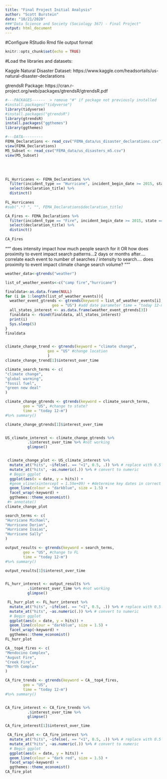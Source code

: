 ```yaml
---
title: "Final Project Initial Analysis"
author: "Scott Burstein"
date: "10/21/2020"
###"Data Science and Society (Sociology 367) - Final Project"
output: html_document
---
```


#Configure RStudio Rmd file output format

```r
knitr::opts_chunk$set(echo = TRUE)
```

#Load the libraries and datasets:

Kaggle Natural Disaster Dataset: https://www.kaggle.com/headsortails/us-natural-disaster-declarations

gtrendsR Package: https://cran.r-project.org/web/packages/gtrendsR/gtrendsR.pdf

```r

#---PACKAGES------  > remove "#" if package not previously installed
#install.packages("tidyverse")
library(tidyverse)
#install.packages("gtrendsR")
library(gtrendsR)
install.packages("ggthemes")
library(ggthemes)

#---DATA---------
FEMA_Declarations <- read_csv("FEMA_data/us_disaster_declarations.csv")
view(FEMA_Declarations)
M5_Subset <- read_csv("FEMA_data/us_disasters_m5.csv")
view(M5_Subset)
```
<br/><br/>

```r
FL_Hurricanes <- FEMA_Declarations %>% 
  filter(incident_type == "Hurricane", incident_begin_date >= 2015, state == "FL") %>% 
  select(declaration_title) %>% 
  distinct()
  
FL_Hurricanes  
#sub(".*? ", "", FEMA_Declarations$declaration_title)
```
```r
CA_Fires <- FEMA_Declarations %>% 
  filter(incident_type == "Fire", incident_begin_date >= 2015, state == "CA") %>% 
  select(declaration_title) %>% 
  distinct()
  
CA_Fires  
```
"""
does intensity impact how much people search for it OR how does proximity to event impact search patterns...2 days or months after....
correlate each event to number of searches / intensity to search....
does proximity to event impact climate change search volume?
"""

```r
weather_data<-gtrends("weather")
```

```r

list_of_weather_events<-c("camp fire","hurricane")

finaldata<-as.data.frame(NULL)
for (i in 1:length(list_of_weather_events)){
  weather_event_gtrends <- gtrends(keyword = list_of_weather_events[i],
                     geo = "US") #add date parameter time = "today 12-m" --> find date from original file of event.Use Lubridate
  all_states_interest <- as.data.frame(weather_event_gtrends[3])
  finaldata <- rbind(finaldata, all_states_interest)
  print(i)
  Sys.sleep(5)
}
finaldata


climate_change_trend <- gtrends(keyword = "climate change",
                   geo = "US" #change location
                   ) 
climate_change_trend[1]$interest_over_time

```

```r

climate_search_terms <- c(
"climate change",		
"global warming",		
"fossil fuel",		
"green new deal"
)

climate_change_gtrends <- gtrends(keyword = climate_search_terms,
        geo = "US", #change to state?
        time = "today 12-m") 
#%>% summary()

climate_change_gtrends[1]$interest_over_time


US_climate_interest <- climate_change_gtrends %>% 
          .$interest_over_time %>% #not working
          glimpse()


 climate_change_plot <- US_climate_interest %>% 
  mutate_at("hits", ~ifelse(. == "<1", 0.5, .)) %>% # replace with 0.5
  mutate_at("hits", ~as.numeric(.)) %>% # convert to numeric
  # Begin ggplot
  ggplot(aes(x = date, y = hits)) +
  #geom_vline(xintercept = 1.59e+09) + #determine key dates in correct format
  geom_line(colour = "darkblue", size = 1.5) +
  facet_wrap(~keyword) +
  ggthemes::theme_economist()
 #+ annotate()
climate_change_plot
```

```r
search_terms <- c(
"Hurricane Michael",		
"Hurricane Dorian",		
"Hurricane Isaias",		
"Hurricane Sally"
)

output_results <- gtrends(keyword = search_terms,
        geo = "US", #change to FL
        time = "today 12-m") 
#%>% summary()

output_results[1]$interest_over_time


FL_hurr_interest <- output_results %>% 
          .$interest_over_time %>% #not working
          glimpse()

```


```r

 FL_hurr_plot <- FL_hurr_interest %>% 
  mutate_at("hits", ~ifelse(. == "<1", 0.5, .)) %>% # replace with 0.5
  mutate_at("hits", ~as.numeric(.)) %>% # convert to numeric
  # Begin ggplot
  ggplot(aes(x = date, y = hits)) +
  geom_line(colour = "darkblue", size = 1.5) +
  facet_wrap(~keyword) +
  ggthemes::theme_economist()
FL_hurr_plot
```

```r
CA__top4_fires <- c(
"Mendocino Complex",		
"August Fire",		
"Creek Fire",		
"North Complex"
)

CA_fire_trends <- gtrends(keyword = CA__top4_fires,
        geo = "US",
        time = "today 12-m") 
#%>% summary()


CA_fire_interest <- CA_fire_trends %>% 
          .$interest_over_time %>%
          glimpse()

CA_fire_interest[1]$interest_over_time
```

```r
 CA_fire_plot <- CA_fire_interest %>% 
  mutate_at("hits", ~ifelse(. == "<1", 0.5, .)) %>% # replace with 0.5
  mutate_at("hits", ~as.numeric(.)) %>% # convert to numeric
  # Begin ggplot
  ggplot(aes(x = date, y = hits)) +
  geom_line(colour = "dark red", size = 1.5) +
  facet_wrap(~keyword) +
  ggthemes::theme_economist()
CA_fire_plot
```

